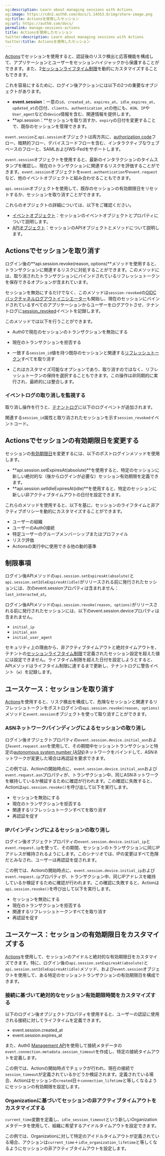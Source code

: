 ```yaml
---
og:description: Learn about managing sessions with Actions
og:image: https://cdn2.auth0.com/docs/1.14553.0/img/share-image.png
og:title: Actionsを使用したセッション
og:url: https://auth0.com/docs/
permalink: manage-sessions-actions
title: Actionsを使用したセッション
twitter:description: Learn about managing sessions with Actions
twitter:title: Actionsを使用したセッション
---
```


[Actions](/actions)でセッションを使用すると、認証後のリスク検出と応答機能を構成して、アプリケーションとユーザーをセッションハイジャックから保護することができます。また、2[セッションライフタイム制限](/users/sessions/configure-session-lifetime-settings)を動的にカスタマイズすることもできます。

これを容易にするために、ログイン後アクションには以下の2つの重要なオブジェクトがあります。

* **event.session**：一意の`id`、`created_at`、`expires_at`、`idle_expires_at`、`updated_at`の日付、`clients`、`authentication_at`の他にも、`ASN`、`IP`や`User_agent`などの`device`情報を含む、関連情報を提供します。
* **api.session：**セッションを取り消すか、`expiry`の日付を変更することで、既存のセッションを管理できます。

`event.session`と`api.session`オブジェクトは両方共に、[authorization code](/not-found/5xWouuRIDiCUS310UW0wq3)フロー、暗黙的フロー、デバイスコードフローを含む、インタラクティブなウェブベースのフローと、SAMLおよびWS-Fedをサポートします。

`event.session`オブジェクトを使用すると、最新のインタラクションのタイムスタンプを確認し、現在のトランザクションに関連するリスクを評価することができます。`event.session`オブジェクトを`event.authentication`や`event.request`など、他のイベントオブジェクトと組み合わせることもできます。

`api.session`オブジェクトを使用して、既存のセッションの有効期限日をリセットするか、セッションを取り消すことができます。

これらのオブジェクトの詳細については、以下をご確認ください。

* [イベントオブジェクト](/signup-and-login-triggers/login-trigger/post-login-event-object)：セッションのイベントオブジェクトとプロパティについて説明します。
* [APIオブジェクト](/signup-and-login-triggers/login-trigger/post-login-api-object)：セッションのAPIオブジェクトとメソッドについて説明します。

## Actionsでセッションを取り消す

ログイン後の**api.session.revoke(reason, options)**メソッドを使用すると、トランザクションに関連するリスクに対処することができます。このメソッドには、取り消されたトランザクションにバインドされているリフレッシュトークンを保存できるオプションが含まれています。

セッションを無効にするだけでなく、このメソッドは`session-revoked`の[OIDCバックチャネルログアウトイニシエーター](/oidc-back-channel-logout-initiators)も開始し、現在のセッションにバインドされているすべてのアプリケーションからユーザーをログアウトさせ、テナントログに[session_revoked](/logs/log-event-type-codes)イベントを記録します。

このメソッドでは以下を行うことができます。

* Auth0で現在のセッションのトランザクションを無効にする
* 現在のトランザクションを拒否する
* 一致する`session_id`値を持つ既存のセッションと関連する[リフレッシュトークン](/security/tokens/refresh-tokens)すべてを取り消す

* これはカスタマイズ可能なオプションであり、取り消すのではなく、リフレッシュトークンの保持を選択することもできます。この操作は非同期的に実行され、最終的には整合します。



### イベントログの取り消しを監視する

取り消し操作を行うと、[テナントログ](/logs)に以下のログイベントが追加されます。

関連する`session_id`属性と取り消されたセッションを示す`session_revoked`イベントコード。

## Actionsでセッションの有効期限日を変更する

セッションの[有効期限日](/users/sessions/session-lifetime-limits)を変更するには、以下のポストログインメソッドを使用します。

* **api.session.setExpiresAt(absolute)**を使用すると、特定のセッションに新しい絶対的な（後からログインが必要な）セッション有効期限を定義できます。
* **api.session.setIdleExpiresAt(idle)**を使用すると、特定のセッションに新しい非アクティブタイムアウトの日付を設定できます。

これらのメソッドを使用すると、以下を基に、セッションのライフタイムと非アクティブポリシーを動的にカスタマイズすることができます。

* ユーザーの組織
* ユーザーのAuth0接続
* 特定ユーザーのグループメンバーシップまたはプロファイル
* リスク評価
* Actionsの実行中に使用できる他の動的基準



## 制限事項

ログイン後APIメソッドの`api.session.setExpiresAt(absolute)`と`api.session.setIdleExpiresAt(idle)`がリリースされる前に発行されたセッションには、次のevent.sessionプロパティは含まれません：`last_interacted_at`。

ログイン後APIメソッドの`api.session.revoke(reason, options)`がリリースされる前に発行されたセッションには、以下のevent.session.deviceプロパティは含まれません。

* `initial_ip`
* `initial_asn`
* `initial_user_agent`

セキュリティ上の理由から、非アクティブタイムアウトと絶対タイムアウトを、テナントの[セッションライフタイム制限](/users/sessions/configure-session-lifetime-settings)で定義されたセッション設定を超えた値には設定できません。ライフタイム制限を超えた日付を設定しようとすると、APIメソッドはライフタイム制限に達するまで更新し、テナントログに警告イベント（`w`）を記録します。

## ユースケース：セッションを取り消す

[Actions](/actions)を使用すると、リスク検出を構成して、危険なセッションと関連するリフレッシュトークンをポストログインの`api.session.revoke(reason, options)`メソッドと`event.session`オブジェクトを使って取り消すことができます。

### ASNネットワークバインディングによるセッションの取り消し

ログイン後オブジェクトプロパティの`event.session.device.initial_asn`および`event.request.asn`を使用して、その期間中セッショントランザクションと特定の[autonomous system number (ASN)](https://www.arin.net/resources/guide/asn/)ネットワークをバインドして、ASNネットワークが変更した場合は再認証を要求できます。



この例では、Actionの開始時点に、`event.session.device.initial_asn`および`event.request.asn`プロパティが、トランザクション中、同じASNネットワークを維持しているか検証するために確認が行われます。この確認に失敗すると、Actionは`api.session.revoke()`を呼び出して以下を実行します。

* セッションを無効にする
* 現在のトランザクションを拒否する
* 関連するリフレッシュトークンすべてを取り消す
* 再認証を促す

### IPバインディングによるセッションの取り消し

ログイン後オブジェクトプロパティの`event.session.device.initial_ip`と`event.request.ip`を使って、その期間、セッションのトランザクションに同じIPアドレスが維持されるようにします。このシナリオでは、IPの変更はすべて危険だとみなされ、ユーザーは再認証を促されます。



この例では、Actionの開始時点に、`event.session.device.initial_ip`および`event.request.ip`プロパティが、トランザクション中、同じIPアドレスを維持しているか検証するために確認が行われます。この確認に失敗すると、Actionは`api.session.revoke()`を呼び出して以下を実行します。

* セッションを無効にする
* 現在のトランザクションを拒否する
* 関連するリフレッシュトークンすべてを取り消す
* 再認証を促す

## ユースケース：セッションの有効期限日をカスタマイズする

[Actions](/actions)を使用して、セッションのアイドルと絶対的な有効期限日をカスタマイズできます。特に、ログイン後の`api.session.setExpiresAt(absolute)`と`api.session.setIdleExpiresAt(idle)`メソッド、および`event.session`オブジェクトを使用して、ある特定のセッショントランザクションの有効期限日を構成できます。

### 接続に基づいて絶対的なセッション有効期限時間をカスタマイズする

以下のログイン後オブジェクトプロパティを使用すると、ユーザーの認証に使用される接続に対してライフタイムを定義できます。

* event.session.created_at
* event.session.expires_at

また、Auth0 [Management API](https://auth0.com/docs/api/management/v2/connections/patch-connections-by-id)を使用して接続メタデータの`event.connection.metadata.session_timeout`を作成し、特定の接続タイムアウトを定義します。



この例では、Actionの開始時点でチェックが行われ、現在の接続で`session_timeout`が定義されているかどうか検証されます。定義されている場合、Actionはセッションの`created`日＋`connection_lifetime`と等しくなるようにセッションの有効期限を設定します。

### Organizationに基づいてセッションの非アクティブタイムアウトをカスタマイズする

`current_time`変数を定義し、`idle_session_timeout`という新しいOrganizationメタデータを使用して、組織に希望するアイドルタイムアウトを設定できます。



この例では、Organizationに対して特定のアイドルタイムアウトが定義されている場合、アクションは`current_time`＋`idle_organization_lifetime`と等しくなるようにセッションの非アクティブタイムアウトを設定します。